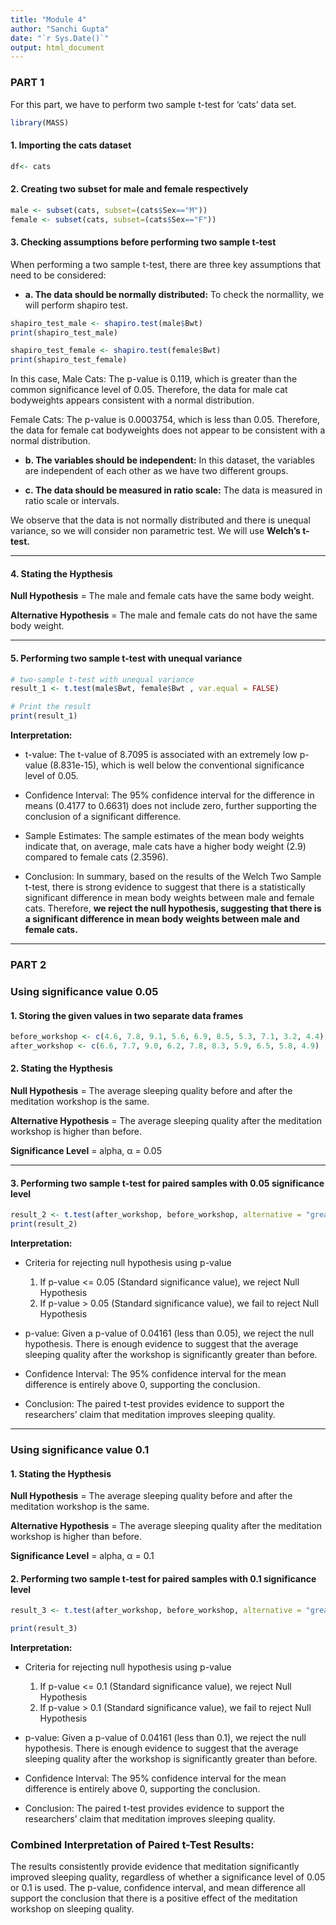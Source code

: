 ```yaml
---
title: "Module 4"
author: "Sanchi Gupta"
date: "`r Sys.Date()`"
output: html_document
---
```



### PART 1

For this part, we have to perform two sample t-test for 'cats' data set.
```r
library(MASS) 
```

#### 1. Importing the cats dataset
```r
df<- cats
```


#### 2. Creating two subset for male and female respectively
```r
male <- subset(cats, subset=(cats$Sex=="M"))
female <- subset(cats, subset=(cats$Sex=="F"))
```


#### 3. Checking assumptions before performing two sample t-test
When performing a two sample t-test, there are three key assumptions that need to be considered:

* **a. The data should be normally distributed:**
To check the normallity, we will perform shapiro test.
```r
shapiro_test_male <- shapiro.test(male$Bwt)
print(shapiro_test_male)

shapiro_test_female <- shapiro.test(female$Bwt)
print(shapiro_test_female)
```
In this case,
Male Cats: The p-value is 0.119, which is greater than the common significance level of 0.05. Therefore, the data for male cat bodyweights appears consistent with a normal distribution.

Female Cats: The p-value is 0.0003754, which is less than 0.05. Therefore, the data for female cat bodyweights does not appear to be consistent with a normal distribution.

* **b. The variables should be independent:** 
In this dataset, the variables are independent of each other as we have two different groups.

* **c. The data should be measured in ratio scale:**
The data is measured in ratio scale or intervals.

We observe that the data is not normally distributed and there is unequal variance, so we will consider non parametric test. We will use **Welch's t-test.**

----

#### 4. Stating the Hypthesis
**Null Hypothesis** = The male and female cats have the same body weight.

**Alternative Hypothesis** = The male and female cats do not have the same body weight.

----

#### 5. Performing two sample t-test with unequal variance
```r
# two-sample t-test with unequal variance
result_1 <- t.test(male$Bwt, female$Bwt , var.equal = FALSE)

# Print the result
print(result_1)
```

**Interpretation:**

* t-value:
The t-value of 8.7095 is associated with an extremely low p-value (8.831e-15), which is well below the conventional significance level of 0.05.

* Confidence Interval:
The 95% confidence interval for the difference in means (0.4177 to 0.6631) does not include zero, further supporting the conclusion of a significant difference.

* Sample Estimates:
The sample estimates of the mean body weights indicate that, on average, male cats have a higher body weight (2.9) compared to female cats (2.3596).

* Conclusion:
In summary, based on the results of the Welch Two Sample t-test, there is strong evidence to suggest that there is a statistically significant difference in mean body weights between male and female cats. Therefore, **we reject the null hypothesis, suggesting that there is a significant difference in mean body weights between male and female cats.**

----

### PART 2
### Using significance value 0.05
#### 1. Storing the given values in two separate data frames
```r
before_workshop <- c(4.6, 7.8, 9.1, 5.6, 6.9, 8.5, 5.3, 7.1, 3.2, 4.4)
after_workshop <- c(6.6, 7.7, 9.0, 6.2, 7.8, 8.3, 5.9, 6.5, 5.8, 4.9)
```


#### 2. Stating the Hypthesis
**Null Hypothesis** = The average sleeping quality before and after the meditation workshop is the same.

**Alternative Hypothesis** = The average sleeping quality after the meditation workshop is higher than before.

**Significance Level** = alpha, α = 0.05

----

#### 3. Performing two sample t-test for paired samples with 0.05 significance level

```r

result_2 <- t.test(after_workshop, before_workshop, alternative = "greater", paired = TRUE)
print(result_2)
```
**Interpretation:**

* Criteria for rejecting null hypothesis using p-value
   1. If p-value <= 0.05 (Standard significance value), we reject Null Hypothesis
   2. If p-value > 0.05 (Standard significance value), we fail to reject Null Hypothesis

* p-value:
Given a p-value of 0.04161 (less than 0.05), we reject the null hypothesis. There is enough evidence to suggest that the average sleeping quality after the workshop is significantly greater than before.

* Confidence Interval:
The 95% confidence interval for the mean difference is entirely above 0, supporting the conclusion.

* Conclusion:
The paired t-test provides evidence to support the researchers' claim that meditation improves sleeping quality.

----

### Using significance value 0.1

#### 1. Stating the Hypthesis
**Null Hypothesis** = The average sleeping quality before and after the meditation workshop is the same.

**Alternative Hypothesis** = The average sleeping quality after the meditation workshop is higher than before.

**Significance Level** = alpha, α = 0.1



#### 2. Performing two sample t-test for paired samples with 0.1 significance level

```r

result_3 <- t.test(after_workshop, before_workshop, alternative = "greater", paired = TRUE, alpha = 0.1)

print(result_3)

```
**Interpretation:**

* Criteria for rejecting null hypothesis using p-value
   1. If p-value <= 0.1 (Standard significance value), we reject Null Hypothesis
   2. If p-value > 0.1 (Standard significance value), we fail to reject Null Hypothesis

* p-value:
Given a p-value of 0.04161 (less than 0.1), we reject the null hypothesis. There is enough evidence to suggest that the average sleeping quality after the workshop is significantly greater than before.

* Confidence Interval:
The 95% confidence interval for the mean difference is entirely above 0, supporting the conclusion.

* Conclusion:
The paired t-test provides evidence to support the researchers' claim that meditation improves sleeping quality.


### Combined Interpretation of Paired t-Test Results:
The results consistently provide evidence that meditation significantly improved sleeping quality, regardless of whether a significance level of 0.05 or 0.1 is used. The p-value, confidence interval, and mean difference all support the conclusion that there is a positive effect of the meditation workshop on sleeping quality.
